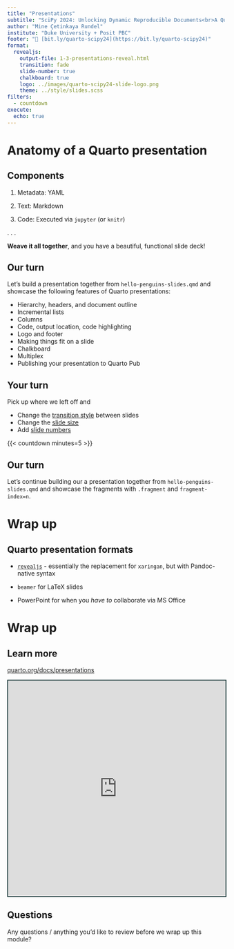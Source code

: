 ```yaml
---
title: "Presentations"
subtitle: "SciPy 2024: Unlocking Dynamic Reproducible Documents<br>A Quarto Tutorial for Scientific Communication"
author: "Mine Çetinkaya Rundel"
institute: "Duke University + Posit PBC"
footer: "🔗 [bit.ly/quarto-scipy24](https://bit.ly/quarto-scipy24)"
format:
  revealjs:
    output-file: 1-3-presentations-reveal.html
    transition: fade
    slide-number: true
    chalkboard: true
    logo: ../images/quarto-scipy24-slide-logo.png
    theme: ../style/slides.scss
filters: 
  - countdown
execute:
  echo: true
---
```


# Anatomy of a Quarto presentation

## Components

1.  Metadata: YAML

2.  Text: Markdown

3.  Code: Executed via `jupyter` (or `knitr`)

. . .

**Weave it all together**, and you have a beautiful, functional slide deck!

## Our turn {.smaller}

::: our-turn
Let's build a presentation together from `hello-penguins-slides.qmd` and showcase the following features of Quarto presentations:

-   Hierarchy, headers, and document outline
-   Incremental lists
-   Columns
-   Code, output location, code highlighting
-   Logo and footer
-   Making things fit on a slide
-   Chalkboard
-   Multiplex
-   Publishing your presentation to Quarto Pub
:::

## Your turn

::: your-turn
Pick up where we left off and

-   Change the [transition style](https://quarto.org/docs/presentations/revealjs/advanced.html#slide-transitions) between slides
-   Change the [slide size](https://quarto.org/docs/presentations/revealjs/advanced.html#presentation-size)
-   Add [slide numbers](https://quarto.org/docs/presentations/revealjs/presenting.html#slide-numbers)
:::

{{< countdown minutes=5 >}}

## Our turn

::: our-turn
Let's continue building our a presentation together from `hello-penguins-slides.qmd` and showcase the fragments with `.fragment` and `fragment-index=n`.
:::

# Wrap up

## Quarto presentation formats

-   [`revealjs`](https://quarto.org/docs/presentations/revealjs) - essentially the replacement for `xaringan`, but with Pandoc-native syntax

-   `beamer` for LaTeX slides

-   PowerPoint for when you *have to* collaborate via MS Office

# Wrap up

## Learn more

::: {.center-align .large}
[quarto.org/docs/presentations](https://quarto.org/docs/presentations/>)
:::

```{=html}
<iframe src="https://quarto.org/docs/presentations" width="100%" height="500" style="border:2px solid #123233;" title="Quarto Presentations"></iframe>
```

## Questions

::: your-turn
Any questions / anything you'd like to review before we wrap up this module?
:::
